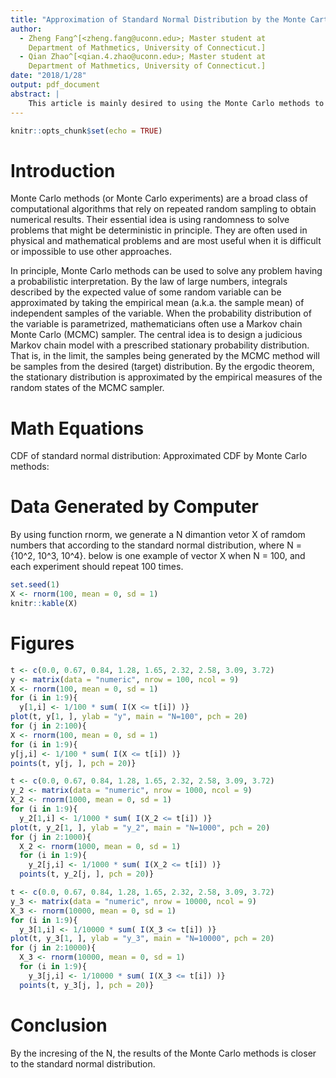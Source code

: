```yaml
---
title: "Approximation of Standard Normal Distribution by the Monte Carto Methods"
author:   
  - Zheng Fang^[<zheng.fang@uconn.edu>; Master student at
    Department of Mathmetics, University of Connecticut.]
  - Qian Zhao^[<qian.4.zhao@uconn.edu>; Master student at
    Department of Mathmetics, University of Connecticut.] 
date: "2018/1/28"
output: pdf_document
abstract: |
    This article is mainly desired to using the Monte Carlo methods to approximate the distribution of standard normal distribution, which is also know as N(0, 1)
---
```


```r
knitr::opts_chunk$set(echo = TRUE)
```

# Introduction {#sec:intro}
Monte Carlo methods (or Monte Carlo experiments) are a broad class of computational algorithms that rely on repeated random sampling to obtain numerical results. Their essential idea is using randomness to solve problems that might be deterministic in principle. They are often used in physical and mathematical problems and are most useful when it is difficult or impossible to use other approaches.

In principle, Monte Carlo methods can be used to solve any problem having a probabilistic interpretation. By the law of large numbers, integrals described by the expected value of some random variable can be approximated by taking the empirical mean (a.k.a. the sample mean) of independent samples of the variable. When the probability distribution of the variable is parametrized, mathematicians often use a Markov chain Monte Carlo (MCMC) sampler. The central idea is to design a judicious Markov chain model with a prescribed stationary probability distribution. That is, in the limit, the samples being generated by the MCMC method will be samples from the desired (target) distribution. By the ergodic theorem, the stationary distribution is approximated by the empirical measures of the random states of the MCMC sampler.



# Math Equations
CDF of standard normal distribution:
\begin{align}
    \Phi(t) = \int^t_{-\infty} \frac{1}{\sqrt{2\pi}}e^{-y^2/2}dy
\end{align}
Approximated CDF by Monte Carlo methods:
\begin{align}
    \hat{\Phi(t)} = \frac{1}{n}\sum_1^nI(X_i\leq t)
\end{align}



# Data Generated by Computer
By using function rnorm, we generate a N dimantion vetor X of ramdom numbers that according to the standard normal distribution, where N = {10^2, 10^3, 10^4}. below is one example of vector X when N = 100, and each experiment should repeat 100 times.
```r
set.seed(1)
X <- rnorm(100, mean = 0, sd = 1)
knitr::kable(X)
```



# Figures

```r
t <- c(0.0, 0.67, 0.84, 1.28, 1.65, 2.32, 2.58, 3.09, 3.72)
y <- matrix(data = "numeric", nrow = 100, ncol = 9)
X <- rnorm(100, mean = 0, sd = 1)
for (i in 1:9){
  y[1,i] <- 1/100 * sum( I(X <= t[i]) )}
plot(t, y[1, ], ylab = "y", main = "N=100", pch = 20)
for (j in 2:100){
X <- rnorm(100, mean = 0, sd = 1)
for (i in 1:9){
y[j,i] <- 1/100 * sum( I(X <= t[i]) )}
points(t, y[j, ], pch = 20)}
```

```r
t <- c(0.0, 0.67, 0.84, 1.28, 1.65, 2.32, 2.58, 3.09, 3.72)
y_2 <- matrix(data = "numeric", nrow = 1000, ncol = 9)
X_2 <- rnorm(1000, mean = 0, sd = 1)
for (i in 1:9){
  y_2[1,i] <- 1/1000 * sum( I(X_2 <= t[i]) )}
plot(t, y_2[1, ], ylab = "y_2", main = "N=1000", pch = 20)
for (j in 2:1000){
  X_2 <- rnorm(1000, mean = 0, sd = 1)
  for (i in 1:9){
    y_2[j,i] <- 1/1000 * sum( I(X_2 <= t[i]) )}
  points(t, y_2[j, ], pch = 20)}
```

```r
t <- c(0.0, 0.67, 0.84, 1.28, 1.65, 2.32, 2.58, 3.09, 3.72)
y_3 <- matrix(data = "numeric", nrow = 10000, ncol = 9)
X_3 <- rnorm(10000, mean = 0, sd = 1)
for (i in 1:9){
  y_3[1,i] <- 1/10000 * sum( I(X_3 <= t[i]) )}
plot(t, y_3[1, ], ylab = "y_3", main = "N=10000", pch = 20)
for (j in 2:10000){
  X_3 <- rnorm(10000, mean = 0, sd = 1)
  for (i in 1:9){
    y_3[j,i] <- 1/10000 * sum( I(X_3 <= t[i]) )}
  points(t, y_3[j, ], pch = 20)}
```



# Conclusion
By the incresing of the N, the results of the Monte Carlo methods is closer to the standard normal distribution.